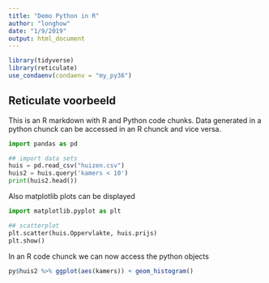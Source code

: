 ```yaml
---
title: "Demo Python in R"
author: "longhow"
date: "1/9/2019"
output: html_document
---
```


```r
library(tidyverse)
library(reticulate)
use_condaenv(condaenv = "my_py36")
```

## Reticulate voorbeeld

This is an R markdown with R and Python code chunks. Data generated in a python chunck can be accessed in an R chunck and vice versa.

```python
import pandas as pd

## import data sets
huis = pd.read_csv("huizen.csv")
huis2 = huis.query('kamers < 10')
print(huis2.head())
```

Also matplotlib plots can be displayed

```python
import matplotlib.pyplot as plt

## scatterplot
plt.scatter(huis.Oppervlakte, huis.prijs)
plt.show()
```

In an R code chunck we can now access the python objects
```r
py$huis2 %>% ggplot(aes(kamers)) + geom_histogram()
```

